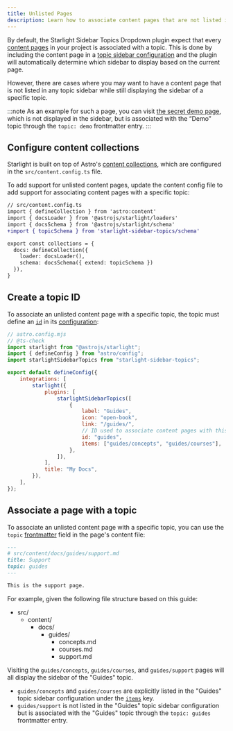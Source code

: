 ```yaml
---
title: Unlisted Pages
description: Learn how to associate content pages that are not listed in any topic sidebar configuration with a specific topic.
---
```


By default, the Starlight Sidebar Topics Dropdown plugin expect that every [content pages](https://starlight.astro.build/guides/pages/#content-pages) in your project is associated with a topic.
This is done by including the content page in a [topic sidebar configuration](/docs/configuration#items) and the plugin will automatically determine which sidebar to display based on the current page.

However, there are cases where you may want to have a content page that is not listed in any topic sidebar while still displaying the sidebar of a specific topic.

:::note
As an example for such a page, you can visit [the secret demo page](/demo/secret), which is not displayed in the sidebar, but is associated with the “Demo” topic through the `topic: demo` frontmatter entry.
:::

## Configure content collections

Starlight is built on top of Astro's [content collections](https://docs.astro.build/en/guides/content-collections/), which are configured in the `src/content.config.ts` file.

To add support for unlisted content pages, update the content config file to add support for associating content pages with a specific topic:

```diff lang=ts ins="{ extend: topicSchema }"
// src/content.config.ts
import { defineCollection } from 'astro:content'
import { docsLoader } from '@astrojs/starlight/loaders'
import { docsSchema } from '@astrojs/starlight/schema'
+import { topicSchema } from 'starlight-sidebar-topics/schema'

export const collections = {
  docs: defineCollection({     
    loader: docsLoader(),
    schema: docsSchema({ extend: topicSchema }) 
  }),
}
```

## Create a topic ID

To associate an unlisted content page with a specific topic, the topic must define an [`id`](/docs/configuration#id) in its [configuration](/docs/configuration#topic-configuration):

```js {16-17}
// astro.config.mjs
// @ts-check
import starlight from "@astrojs/starlight";
import { defineConfig } from "astro/config";
import starlightSidebarTopics from "starlight-sidebar-topics";

export default defineConfig({
    integrations: [
        starlight({
            plugins: [
                starlightSidebarTopics([
                    {
                        label: "Guides",
                        icon: "open-book",
                        link: "/guides/",
                        // ID used to associate content pages with this topic.
                        id: "guides",
                        items: ["guides/concepts", "guides/courses"],
                    },
                ]),
            ],
            title: "My Docs",
        }),
    ],
});
```

## Associate a page with a topic

To associate an unlisted content page with a specific topic, you can use the `topic` [frontmatter](https://starlight.astro.build/reference/frontmatter/) field in the page's content file:

```md {4}
---
# src/content/docs/guides/support.md
title: Support
topic: guides
---

This is the support page.
```

For example, given the following file structure based on this guide:


<FileTree>

-   src/
    -   content/
        -   docs/
            -   guides/
                -   concepts.md
                -   courses.md
                -   support.md

</FileTree>

Visiting the `guides/concepts`, `guides/courses`, and `guides/support` pages will all display the sidebar of the "Guides" topic.

-   `guides/concepts` and `guides/courses` are explicitly listed in the "Guides" topic sidebar configuration under the [`items`](/docs/configuration#items) key.
-   `guides/support` is not listed in the "Guides" topic sidebar configuration but is associated with the "Guides" topic through the `topic: guides` frontmatter entry.
